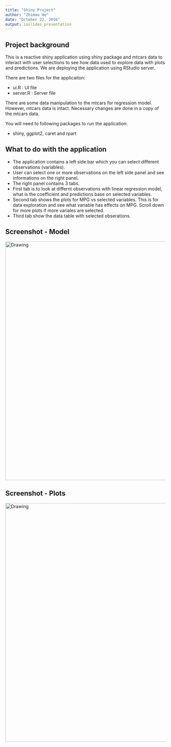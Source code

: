 ```yaml
---
title: "Shiny Project"
author: "Zhimao He"
date: "October 22, 2016"
output: ioslides_presentation
---
```


## Project background
This is a reactive shiny application using shiny package and mtcars data to interact with user selections to see how data used to explore data with plots and predictions. We are deploying the application using RStudio server.

There are two files for the applicaiton:

* ui.R : UI file
* server.R : Server file

There are some data manipulation to the mtcars for regression model. However, mtcars data is intact. Necessary changes are done in a copy of the mtcars data. 

You will need to following packages to run the application:

* shiny, ggplot2, caret and rpart

## What to do with the application

* The application contains a left side bar which you can select different observations (variables).
* User can select one or more observations on the left side panel and see informations on the right panel. 
* The right panel contains 3 tabs. 
* First tab is to look at differnt observations with linear regression model, what is the coefficient and predictions base on selected variables. 
* Second tab shows the plots for MPG vs selected variables. This is for data exploration and see what variable has effects on MPG. Scroll down for more plots if more variales are selected.
* Third tab show the data table with selected obserations.

## Screenshot - Model
<img src="images/ShinyProjectModelTab.png" alt="Drawing" style="width: 750px;"/>


## Screenshot -  Plots
<img src="images/ShinyProjectPlotTab.png" alt="Drawing" style="width: 750px;"/>



